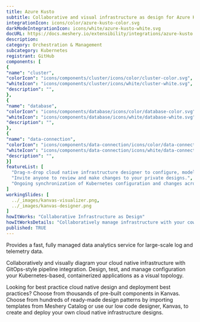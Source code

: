 ```yaml
---
title: Azure Kusto
subtitle: Collaborative and visual infrastructure as design for Azure Kusto
integrationIcon: icons/color/azure-kusto-color.svg
darkModeIntegrationIcon: icons/white/azure-kusto-white.svg
docURL: https://docs.meshery.io/extensibility/integrations/azure-kusto
description: 
category: Orchestration & Management
subcategory: Kubernetes
registrant: GitHub
components: [
{
"name": "cluster",
"colorIcon": "icons/components/cluster/icons/color/cluster-color.svg",
"whiteIcon": "icons/components/cluster/icons/white/cluster-white.svg",
"description": "",
},
{
"name": "database",
"colorIcon": "icons/components/database/icons/color/database-color.svg",
"whiteIcon": "icons/components/database/icons/white/database-white.svg",
"description": "",
},
{
"name": "data-connection",
"colorIcon": "icons/components/data-connection/icons/color/data-connection-color.svg",
"whiteIcon": "icons/components/data-connection/icons/white/data-connection-white.svg",
"description": "",
}]
featureList: [
  "Drag-n-drop cloud native infrastructure designer to configure, model, and deploy your workloads.",
  "Invite anyone to review and make changes to your private designs.",
  "Ongoing synchronization of Kubernetes configuration and changes across any number of clusters."
]
workingSlides: [
  ../_images/kanvas-visualizer.png,
  ../_images/kanvas-designer.png
]
howItWorks: "Collaborative Infrastructure as Design"
howItWorksDetails: "Collaboratively manage infrastructure with your coworkers synchronously sharing the same designs."
published: TRUE
---
```

<p>
Provides a fast, fully managed data analytics service for large-scale log and telemetry data.
</p>
<p>
    Collaboratively and visually diagram your cloud native infrastructure with GitOps-style pipeline integration. Design, test, and manage configuration your Kubernetes-based, containerized applications as a visual topology.
</p>
<p>
    Looking for best practice cloud native design and deployment best practices? Choose from thousands of pre-built components in Kanvas. Choose from hundreds of ready-made design patterns by importing templates from Meshery Catalog or use our low code designer, Kanvas, to create and deploy your own cloud native infrastructure designs.
</p>
